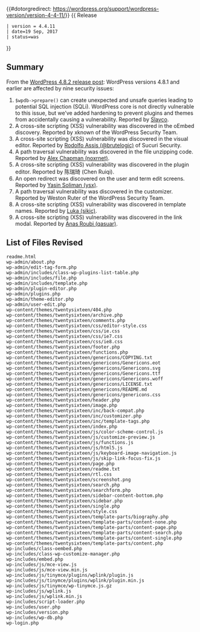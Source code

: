 {{#dotorgredirect: https://wordpress.org/support/wordpress-version/version-4-4-11/}}
{{Languages|
{{en|Version 4.4.11}}
{{ja|Version 4.4.11}}
}}
{{ Release
 | version = 4.4.11
 | date=19 Sep, 2017
 | status=was
}}

== Summary ==

From the [https://wordpress.org/news/2017/09/wordpress-4-8-2-security-and-maintenance-release/ WordPress 4.8.2 release post]: WordPress versions 4.8.1 and earlier are affected by nine security issues:
# <code>$wpdb->prepare()</code> can create unexpected and unsafe queries leading to potential SQL injection (SQLi). WordPress core is not directly vulnerable to this issue, but we’ve added hardening to prevent plugins and themes from accidentally causing a vulnerability. Reported by [https://hackerone.com/slavco Slavco].
# A cross-site scripting (XSS) vulnerability was discovered in the oEmbed discovery. Reported by xknown of the WordPress Security Team.
# A cross-site scripting (XSS) vulnerability was discovered in the visual editor. Reported by [https://twitter.com/brutelogic Rodolfo Assis (@brutelogic)] of Sucuri Security.
# A path traversal vulnerability was discovered in the file unzipping code. Reported by [https://hackerone.com/noxrnet Alex Chapman (noxrnet)].
# A cross-site scripting (XSS) vulnerability was discovered in the plugin editor. Reported by 陈瑞琦 (Chen Ruiqi).
# An open redirect was discovered on the user and term edit screens. Reported by [https://hackerone.com/ysx Yasin Soliman (ysx)].
# A path traversal vulnerability was discovered in the customizer. Reported by Weston Ruter of the WordPress Security Team.
# A cross-site scripting (XSS) vulnerability was discovered in template names. Reported by [https://hackerone.com/sikic Luka (sikic)].
# A cross-site scripting (XSS) vulnerability was discovered in the link modal. Reported by [https://hackerone.com/qasuar Anas Roubi (qasuar)].

== List of Files Revised ==

<pre>
readme.html
wp-admin/about.php
wp-admin/edit-tag-form.php
wp-admin/includes/class-wp-plugins-list-table.php
wp-admin/includes/file.php
wp-admin/includes/template.php
wp-admin/plugin-editor.php
wp-admin/plugins.php
wp-admin/theme-editor.php
wp-admin/user-edit.php
wp-content/themes/twentysixteen/404.php
wp-content/themes/twentysixteen/archive.php
wp-content/themes/twentysixteen/comments.php
wp-content/themes/twentysixteen/css/editor-style.css
wp-content/themes/twentysixteen/css/ie.css
wp-content/themes/twentysixteen/css/ie7.css
wp-content/themes/twentysixteen/css/ie8.css
wp-content/themes/twentysixteen/footer.php
wp-content/themes/twentysixteen/functions.php
wp-content/themes/twentysixteen/genericons/COPYING.txt
wp-content/themes/twentysixteen/genericons/Genericons.eot
wp-content/themes/twentysixteen/genericons/Genericons.svg
wp-content/themes/twentysixteen/genericons/Genericons.ttf
wp-content/themes/twentysixteen/genericons/Genericons.woff
wp-content/themes/twentysixteen/genericons/LICENSE.txt
wp-content/themes/twentysixteen/genericons/README.md
wp-content/themes/twentysixteen/genericons/genericons.css
wp-content/themes/twentysixteen/header.php
wp-content/themes/twentysixteen/image.php
wp-content/themes/twentysixteen/inc/back-compat.php
wp-content/themes/twentysixteen/inc/customizer.php
wp-content/themes/twentysixteen/inc/template-tags.php
wp-content/themes/twentysixteen/index.php
wp-content/themes/twentysixteen/js/color-scheme-control.js
wp-content/themes/twentysixteen/js/customize-preview.js
wp-content/themes/twentysixteen/js/functions.js
wp-content/themes/twentysixteen/js/html5.js
wp-content/themes/twentysixteen/js/keyboard-image-navigation.js
wp-content/themes/twentysixteen/js/skip-link-focus-fix.js
wp-content/themes/twentysixteen/page.php
wp-content/themes/twentysixteen/readme.txt
wp-content/themes/twentysixteen/rtl.css
wp-content/themes/twentysixteen/screenshot.png
wp-content/themes/twentysixteen/search.php
wp-content/themes/twentysixteen/searchform.php
wp-content/themes/twentysixteen/sidebar-content-bottom.php
wp-content/themes/twentysixteen/sidebar.php
wp-content/themes/twentysixteen/single.php
wp-content/themes/twentysixteen/style.css
wp-content/themes/twentysixteen/template-parts/biography.php
wp-content/themes/twentysixteen/template-parts/content-none.php
wp-content/themes/twentysixteen/template-parts/content-page.php
wp-content/themes/twentysixteen/template-parts/content-search.php
wp-content/themes/twentysixteen/template-parts/content-single.php
wp-content/themes/twentysixteen/template-parts/content.php
wp-includes/class-oembed.php
wp-includes/class-wp-customize-manager.php
wp-includes/embed.php
wp-includes/js/mce-view.js
wp-includes/js/mce-view.min.js
wp-includes/js/tinymce/plugins/wplink/plugin.js
wp-includes/js/tinymce/plugins/wplink/plugin.min.js
wp-includes/js/tinymce/wp-tinymce.js.gz
wp-includes/js/wplink.js
wp-includes/js/wplink.min.js
wp-includes/script-loader.php
wp-includes/user.php
wp-includes/version.php
wp-includes/wp-db.php
wp-login.php
</pre>